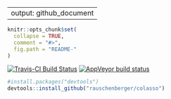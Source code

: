 
---
output: github_document
---

<!-- Modify xxx.Rmd, not xxx.md! -->

```r
knitr::opts_chunk$set(
  collapse = TRUE,
  comment = "#>",
  fig.path = "README-"
)
```

[![Travis-CI Build Status](https://travis-ci.org/rauschenberger/spliceQTL.svg)](https://travis-ci.org/rauschenberger/colasso)
[![AppVeyor build status](https://ci.appveyor.com/api/projects/status/github/rauschenberger/spliceQTL?svg=true)](https://ci.appveyor.com/project/rauschenberger/colasso)

```r
#install.packages("devtools")
devtools::install_github("rauschenberger/colasso")
```



